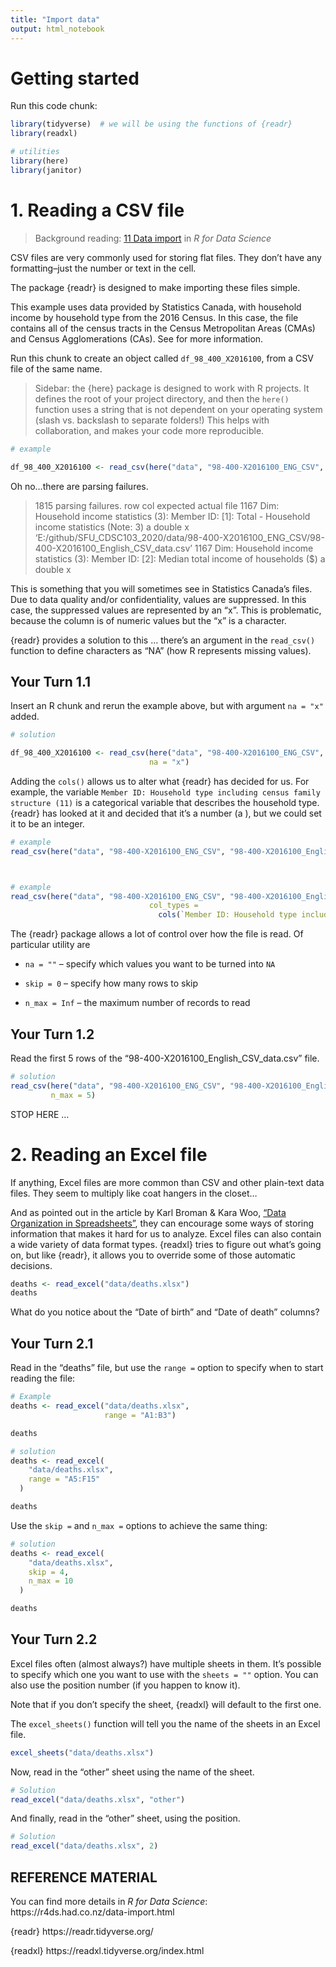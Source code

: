 ```yaml
---
title: "Import data"
output: html_notebook
---
```


<!-- This file by Martin Monkman is licensed under a Creative Commons Attribution 4.0 International License. 
Some of it comes straight from Hadley Wickham & Garrett Grolemund's book _R for Data Science_, found online here: https://r4ds.had.co.nz/
It uses great swaths of content from the tidyverse reference material for {readr} and {readxl}, by RStudio. 
You can find that material here: 
https://readr.tidyverse.org/index.html 
https://readxl.tidyverse.org/index.html
-->


# Getting started

Run this code chunk:

```r

library(tidyverse)  # we will be using the functions of {readr}
library(readxl)

# utilities
library(here)
library(janitor)

```



# 1. Reading a CSV file

> Background reading: [11 Data import](https://r4ds.had.co.nz/data-import.html) in _R for Data Science_



CSV files are very commonly used for storing flat files. They don't have any formatting--just the number or text in the cell.

The package {readr} is designed to make importing these files simple.


This example uses data provided by Statistics Canada, with household income by household type from the 2016 Census. In this case, the file contains all of the census tracts in the Census Metropolitan Areas (CMAs) and Census Agglomerations (CAs). See [](..\scr\census_data_sources.Rmd) for more information. 

Run this chunk to create an object called `df_98_400_X2016100`, from a CSV file of the same name.

> Sidebar: the {here} package is designed to work with R projects. It defines the root of your project directory, and then the `here()` function uses a string that is not dependent on your operating system (slash vs. backslash to separate folders!) This helps with collaboration, and makes your code more reproducible.


```r
# example

df_98_400_X2016100 <- read_csv(here("data", "98-400-X2016100_ENG_CSV", "98-400-X2016100_English_CSV_data.csv"))

```

Oh no...there are parsing failures.

>1815 parsing failures.
 row                                                                                                 col expected actual                                                                                           file
1167 Dim: Household income statistics (3): Member ID: [1]: Total - Household income statistics (Note: 3) a double      x 'E:/github/SFU_CDSC103_2020/data/98-400-X2016100_ENG_CSV/98-400-X2016100_English_CSV_data.csv'
1167 Dim: Household income statistics (3): Member ID: [2]: Median total income of households ($)         a double      x 


This is something that you will sometimes see in Statistics Canada's files. Due to data quality and/or confidentiality, values are suppressed. In this case, the suppressed values are represented by an "x". This is problematic, because the column is of numeric values but the "x" is a character.

{readr} provides a solution to this ... there's an argument in the `read_csv()` function to define characters as "NA" (how R represents missing values).

## Your Turn 1.1

Insert an R chunk and rerun the example above, but with argument `na = "x" ` added.

```r
# solution

df_98_400_X2016100 <- read_csv(here("data", "98-400-X2016100_ENG_CSV", "98-400-X2016100_English_CSV_data.csv"),
                               na = "x")

```

Adding the `cols()` allows us to alter what {readr} has decided for us. For example, the variable `Member ID: Household type including census family structure (11)` is a categorical variable that describes the household type. {readr} has looked at it and decided that it's a number (a <dbl>), but we could set it to be an integer.

```r
# example
read_csv(here("data", "98-400-X2016100_ENG_CSV", "98-400-X2016100_English_CSV_data.csv"))



# example
read_csv(here("data", "98-400-X2016100_ENG_CSV", "98-400-X2016100_English_CSV_data.csv"),
                               col_types =
                                 cols(`Member ID: Household type including census family structure (11)` = col_integer()))


```





The {readr} package allows a lot of control over how the file is read. Of particular utility are 

* `na = ""` -- specify which values you want to be turned into `NA`

* `skip = 0` -- specify how many rows to skip 

* `n_max = Inf` -- the maximum number of records to read


## Your Turn 1.2

Read the first 5 rows of the "98-400-X2016100_English_CSV_data.csv" file.

```r
# solution
read_csv(here("data", "98-400-X2016100_ENG_CSV", "98-400-X2016100_English_CSV_data.csv"),
         n_max = 5)


```




STOP HERE ...


# 2. Reading an Excel file

If anything, Excel files are more common than CSV and other plain-text data files. They seem to multiply like coat hangers in the closet...

And as pointed out in the article by Karl Broman & Kara Woo, ["Data Organization in Spreadsheets"](https://www.tandfonline.com/doi/full/10.1080/00031305.2017.1375989), they can encourage some ways of storing information that makes it hard for us to analyze. Excel files can also contain a wide variety of data format types. {readxl} tries to figure out what's going on, but like {readr}, it allows you to override some of those automatic decisions.


```r
deaths <- read_excel("data/deaths.xlsx")
deaths
```

What do you notice about the "Date of birth" and "Date of death" columns?


## Your Turn 2.1

Read in the "deaths" file, but use the `range = ` option to specify when to start reading the file:


```r
# Example
deaths <- read_excel("data/deaths.xlsx", 
                     range = "A1:B3")

deaths

# solution
deaths <- read_excel(
    "data/deaths.xlsx",
    range = "A5:F15"
  )

deaths

```


Use the `skip =` and `n_max =` options to achieve the same thing:

```r

# solution
deaths <- read_excel(
    "data/deaths.xlsx",
    skip = 4,
    n_max = 10
  )

deaths


```


## Your Turn 2.2

Excel files often (almost always?) have multiple sheets in them. It's possible to specify which one you want to use with the `sheets = ""` option. You can also use the position number (if you happen to know it). 

Note that if you don't specify the sheet, {readxl} will default to the first one.

The `excel_sheets()` function will tell you the name of the sheets in an Excel file.

```r
excel_sheets("data/deaths.xlsx")

```

Now, read in the "other" sheet using the name of the sheet.


```r

# Solution
read_excel("data/deaths.xlsx", "other")


```

And finally, read in the "other" sheet, using the position.

```r
# Solution
read_excel("data/deaths.xlsx", 2)

```




## REFERENCE MATERIAL

You can find more details in _R for Data Science_:
https://r4ds.had.co.nz/data-import.html


{readr} 
https://readr.tidyverse.org/

{readxl}
https://readxl.tidyverse.org/index.html


